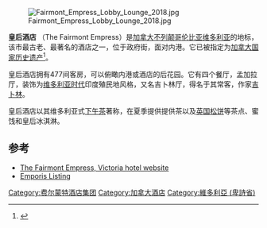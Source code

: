 {{coord|48.42185|-123.36797|display=title}}
{{Infobox hotel
| hotel_name = 皇后酒店
| image              = 2009-0605-TheFairmontEmpress.jpg
| image_width        = 300
| location           = [[加拿大|加拿大]][[不列颠哥伦比亚|不列颠哥伦比亚]][[维多利亚_(不列颠哥伦比亚)|维多利亚]]
| opening_date       = 1908年1月20日
| architect          = Francis Rattenbury
| number_of_restaurants =4
| number_of_rooms    = 477
| website            =[http://www.fairmont.com/Empress/ www.fairmont.com/Empress]  
{{Designation list
| embed = yes
| designation1 = NHSC
| designation1_offname = Empress Hotel National Historic Site of Canada
| designation1_date = 1981
}}
}}
[[File:Fairmont_Empress_Lobby_Lounge_2018.jpg|thumb]]

'''皇后酒店''' （The Fairmont Empress）是[[加拿大|加拿大]][[不列颠哥伦比亚|不列颠哥伦比亚]][[维多利亚_(不列颠哥伦比亚)|维多利亚]]的地标，该市最古老、最著名的酒店之一，位于政府街，面对内港。它已被指定为[[加拿大国家历史遗产|加拿大国家历史遗产]]<ref>{{CRHP|7414|Empress Hotel|13 November 2011}}</ref>。

皇后酒店拥有477间客房，可以俯瞰内港或酒店的后花园。它有四个餐厅，孟加拉厅，装饰为[[维多利亚时代|维多利亚时代]]印度殖民地风格，又名吉卜林厅，得名于其常客，作家[[吉卜林|吉卜林]]。

皇后酒店以其维多利亚式[[下午茶|下午茶]]著称，在夏季提供提供茶以及[[英国松饼|英国松饼]]等茶点、蜜饯和皇后冰淇淋。

== 参考 ==
{{Reflist}}
{{commons category|Fairmont Empress}}
*[http://www.fairmont.com/Empress The Fairmont Empress, Victoria hotel website] {{Wayback|url=http://www.fairmont.com/Empress |date=20120704104520 }}
*[http://www.emporis.com/en/wm/bu/?id=113497 Emporis Listing] {{Wayback|url=http://www.emporis.com/en/wm/bu/?id=113497 |date=20070930144502 }}

[[Category:费尔蒙特酒店集团|Category:费尔蒙特酒店集团]]
[[Category:加拿大酒店|Category:加拿大酒店]]
[[Category:維多利亞_(卑詩省)|Category:維多利亞 (卑詩省)]]